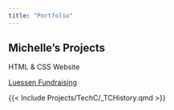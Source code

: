 ```yaml
---
title: "Portfolio"
---
```


## Michelle's Projects

HTML & CSS Website 

[Luessen Fundraising](https://mickeylue.github.io/Luessen-Fundraising/)

{{< Include Projects/TechC/_TCHistory.qmd >}}


